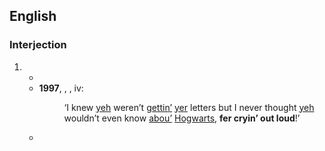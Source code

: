 ==English==

===Interjection===
{{en-interj|head=[[for]] [[cryin']] [[out loud]]}}

# {{eye dialect of|en|for crying out loud}}
#* {{quote-text|en|year=1940|author=Richard John Dinsmore|title="Hoss" Doctor|page=302|passage="'''For cryin' out loud'''!" from Hamilton. "Look Doc, that damned calf is still alive."}}
#* '''1997''', {{w|J.K. Rowling}}, ''{{w|Harry Potter and the Philosopher's Stone}}'', iv:
#*: ‘I knew [[yeh]] weren’t [[gettin'|gettin’]] [[yer]] letters but I never thought [[yeh]] wouldn’t even know [[about|abou’]] [[Hogwarts]], '''fer cryin’ out loud'''!’
#* {{quote-text|en|year=1999|author=Tom Hanley|title=Flyboys|page=25|passage=Then, why not pray to the trees, '''for cryin' out loud''', and next, the dumb birds?}}